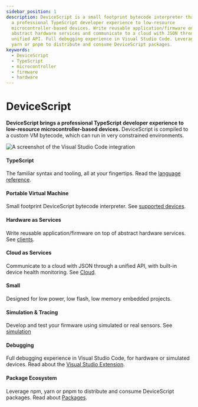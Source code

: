 ```yaml
---
sidebar_position: 1
description: DeviceScript is a small footprint bytecode interpreter that brings
  a professional TypeScript developer experience to low-resource
  microcontroller-based devices. Write reusable application/firmware on top of
  abstract hardware services and communicate to a cloud with JSON through a
  unified API. Full debugging experience in Visual Studio Code. Leverage npm,
  yarn or pnpm to distribute and consume DeviceScript packages.
keywords:
  - DeviceScript
  - TypeScript
  - microcontroller
  - firmware
  - hardware
---
```

# DeviceScript

**DeviceScript brings a professional TypeScript developer experience to low-resource microcontroller-based devices.**
DeviceScript is compiled to a custom VM bytecode, which can run in very constrained
environments.

![A screenshot of the Visual Studio Code integration](../static/hero.png)

#### TypeScript

The familiar syntax and tooling, all at your fingertips. Read the [language reference](/language).

#### Portable Virtual Machine

Small footprint DeviceScript bytecode interpreter. See [supported devices](/devices).

#### Hardware as Services

Write reusable application/firmware on top of abstract hardware services. See [clients](/developer/clients).

#### Cloud as Services

Communicate to a cloud with JSON through a unified API, with built-in device health monitoring. See [Cloud](/developer/cloud/).

#### Small

Designed for low power, low flash, low memory embedded projects.

#### Simulation & Tracing

Develop and test your firmware using simulated or real sensors. See [simulation](/developer/simulation/)

#### Debugging

Full debugging experience in Visual Studio Code, for hardware or simulated devices. Read about the [Visual Studio Extension](/getting-started/vscode).

#### Package Ecosystem

Leverage npm, yarn or pnpm to distribute and consume DeviceScript packages. Read about [Packages](/developer/packages).
